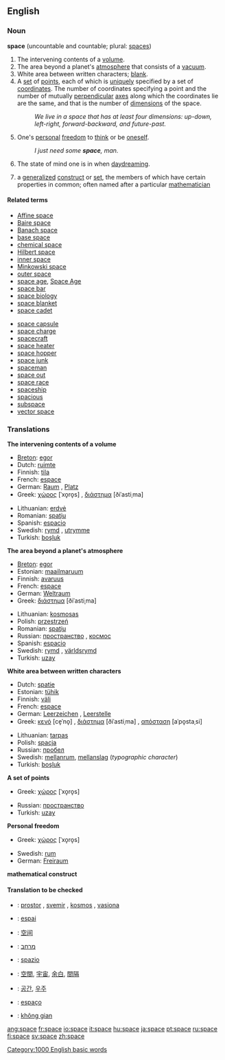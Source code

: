 ==English==

{{Punctuation marks}}
===Noun===
'''space''' (uncountable and countable; plural: [[spaces]])

# The intervening contents of a [[volume]].
# The area beyond a planet's [[atmosphere]] that consists of a [[vacuum]].
# White area between written characters; [[blank]].
# A [[set]] of [[point]]s, each of which is [[unique]]ly specified by a set of [[coordinate]]s.  The number of coordinates specifying a point and the number of mutually [[perpendicular]] [[axis|axes]] along which the coordinates lie are the same, and that is the number of [[dimension]]s of the space.
#:''We live in a space that has at least four dimensions: up-down, left-right, forward-backward, and future-past.''
# One's [[personal]] [[freedom]] to [[think]] or be [[oneself]].
#:''I just need some '''space''', man.''
# The state of mind one is in when [[daydream]]ing.
#{{mathematics}} a [[generalized]] [[construct]] or [[set]], the members of which have certain properties in common; often named after a particular [[mathematician]]

====Related terms====
{{top}}
*[[Affine space]]
*[[Baire space]]
*[[Banach space]]
*[[base space]]
*[[chemical space]]
*[[Hilbert space]]
*[[inner space]]
*[[Minkowski space]]
*[[outer space]]
*[[space age]], [[Space Age]]
*[[space bar]]
*[[space biology]]
*[[space blanket]]
*[[space cadet]]
{{mid}}
*[[space capsule]]
*[[space charge]]
*[[spacecraft]]
*[[space heater]]
*[[space hopper]]
*[[space junk]]
*[[spaceman]]
*[[space out]]
*[[space race]]
*[[spaceship]]
*[[spacious]]
*[[subspace]]
*[[vector space]]
{{bottom}}

===Translations===
'''The intervening contents of a volume'''
{{top}}
*[[Breton]]: [[egor]] {{m}}
*Dutch: [[ruimte]] {{f}}
*Finnish: [[tila]]
*French: [[espace]] {{m}}
*German: [[Raum]] {{m}}, [[Platz]] {{m}}
*Greek: [[χώρος]] [ˈxo̞ro̞s] {{m}}, [[διάστημα]] [ðiˈastiˌma] {{n}}
{{mid}}
*Lithuanian: [[erdvė]] {{f}}
*Romanian: [[spaţiu]] {{n}}
*Spanish: [[espacio]] {{m}}
*Swedish: [[rymd]] {{c}}, [[utrymme]] {{n}}
*Turkish: [[boşluk]]
{{bottom}}

'''The area beyond a planet's atmosphere'''
{{top}}
*[[Breton]]: [[egor]] {{m}}
*Estonian: [[maailmaruum]]
*Finnish: [[avaruus]]
*French: [[espace]] {{m}}
*German: [[Weltraum]] {{m}}
*Greek: [[διάστημα]] [ðiˈastiˌma] {{n}}
{{mid}}
*Lithuanian: [[kosmosas]] {{m}}
*Polish: [[przestrzeń]] {{f}}
*Romanian: [[spaţiu]] {{n}}
*Russian: [[пространство]] {{n}}, [[космос]] {{m}}
*Spanish: [[espacio]] {{m}}
*Swedish: [[rymd]] {{c}}, [[världsrymd]] {{c}}
*Turkish: [[uzay]]
{{bottom}}

'''White area between written characters'''
{{top}}
*Dutch: [[spatie]] {{m}}
*Estonian: [[tühik]]
*Finnish: [[väli]]
*French: [[espace]] {{f}}
*German: [[Leerzeichen]] {{n}}, [[Leerstelle]] {{f}}
*Greek: [[κενό]] [ce̞ˈno̞] {{n}}, [[διάστημα]] [ðiˈastiˌma] {{n}}, [[απόσταση]] [aˈpo̞staˌsi] {{f}}
{{mid}}
*Lithuanian: [[tarpas]] {{m}}
*Polish: [[spacja]] {{f}}
*Russian: [[пробел]] {{m}}
*Swedish: [[mellanrum]], [[mellanslag]] (''typographic character'')
*Turkish: [[boşluk]]
{{bottom}}

'''A set of points'''
{{top}}
*Greek: [[χώρος]] [ˈxo̞ro̞s] {{m}}
{{mid}}
*Russian: [[пространство]] {{n}}
*Turkish: [[uzay]]
{{bottom}}

'''Personal freedom'''
{{top}}
*Greek: [[χώρος]] [ˈxo̞ro̞s] {{m}}
{{mid}}
*Swedish: [[rum]] {{n}}
*German: [[Freiraum]] {{m}}
{{bottom}}

'''mathematical construct'''
{{top}}
{{mid}}
{{bottom}}

====Translation to be checked====
{{checktrans}}
*{{ttbc|Bosnian}}: [[prostor]] {{m}}, [[svemir]] {{m}}, [[kosmos]] {{m}}, [[vasiona]] {{f}}
*{{ttbc|Catalan}}: [[espai]] {{m}}
*{{ttbc|Chinese}}: [[空间]]
*{{ttbc|Hebrew}}: [[מרחב]] {{m}}
*{{ttbc|Italian}}: [[spazio]] {{m}}
*{{ttbc|Japanese}}: [[空間]], [[宇宙]], [[余白]], [[間隔]]
*{{ttbc|Korean}}: [[공간]], [[우주]]
*{{ttbc|Portuguese}}: [[espaço]]
*{{ttbc|Vietnamese}}: [[không gian]]

[[Category:1000 English basic words]]

[[ang:space]]
[[fr:space]]
[[io:space]]
[[it:space]]
[[hu:space]]
[[ja:space]]
[[pt:space]]
[[ru:space]]
[[fi:space]]
[[sv:space]]
[[zh:space]]